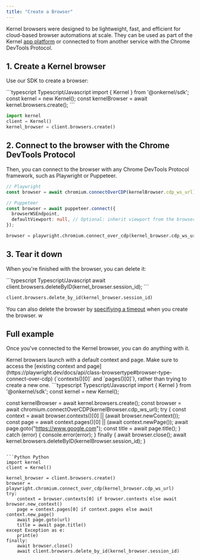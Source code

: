 ```yaml
---
title: "Create a Browser"
---
```


Kernel browsers were designed to be lightweight, fast, and efficient for cloud-based browser automations at scale. They can be used as part of the Kernel [app platform](/build/develop) or connected to from another service with the Chrome DevTools Protocol.

## 1. Create a Kernel browser

Use our SDK to create a browser:

<CodeGroup>
```typescript Typescript/Javascript
import { Kernel } from '@onkernel/sdk';
const kernel = new Kernel();
const kernelBrowser = await kernel.browsers.create();
```

```Python Python
import kernel
client = Kernel()
kernel_browser = client.browsers.create()
```

</CodeGroup>

## 2. Connect to the browser with the Chrome DevTools Protocol

Then, you can connect to the browser with any Chrome DevTools Protocol framework, such as Playwright or Puppeteer.

<CodeGroup>

```typescript Typescript/Javascript
// Playwright
const browser = await chromium.connectOverCDP(kernelBrowser.cdp_ws_url);

// Puppeteer
const browser = await puppeteer.connect({
  browserWSEndpoint,
  defaultViewport: null, // Optional: inherit viewport from the browser
});
```

```Python Python
browser = playwright.chromium.connect_over_cdp(kernel_browser.cdp_ws_url)
```

</CodeGroup>

## 3. Tear it down

When you're finished with the browser, you can delete it:

<CodeGroup>
```typescript Typescript/Javascript 
await client.browsers.deleteByID(kernel_browser.session_id);
```

```Python Python
client.browsers.delete_by_id(kernel_browser.session_id)
```

</CodeGroup>

You can also delete the browser by [specifiying a timeout](/launch/browser-termination#timeouts-for-non-persisted-browsers) when you create the browser.
w
## Full example

Once you've connected to the Kernel browser, you can do anything with it.

<Info>
  Kernel browsers launch with a default context and page. Make sure to access
  the [existing context and
  page](https://playwright.dev/docs/api/class-browsertype#browser-type-connect-over-cdp)
  (`contexts()[0]` and `pages()[0]`), rather than trying to create a new one.
</Info>

<CodeGroup>
```typescript Typescript/Javascript
import { Kernel } from '@onkernel/sdk';
const kernel = new Kernel();

const kernelBrowser = await kernel.browsers.create();
const browser = await chromium.connectOverCDP(kernelBrowser.cdp_ws_url);
try {
const context = await browser.contexts()[0] || (await browser.newContext());
const page = await context.pages()[0] || (await context.newPage());
await page.goto("https://www.google.com");
const title = await page.title();
} catch (error) {
console.error(error);
} finally {
await browser.close();
await kernel.browsers.deleteByID(kernelBrowser.session_id);
}

```

```Python Python
import kernel
client = Kernel()

kernel_browser = client.browsers.create()
browser = playwright.chromium.connect_over_cdp(kernel_browser.cdp_ws_url)
try:
    context = browser.contexts[0] if browser.contexts else await browser.new_context()
    page = context.pages[0] if context.pages else await context.new_page()
    await page.goto(url)
    title = await page.title()
except Exception as e:
    print(e)
finally:
    await browser.close()
    await client.browsers.delete_by_id(kernel_browser.session_id)
```

</CodeGroup>
